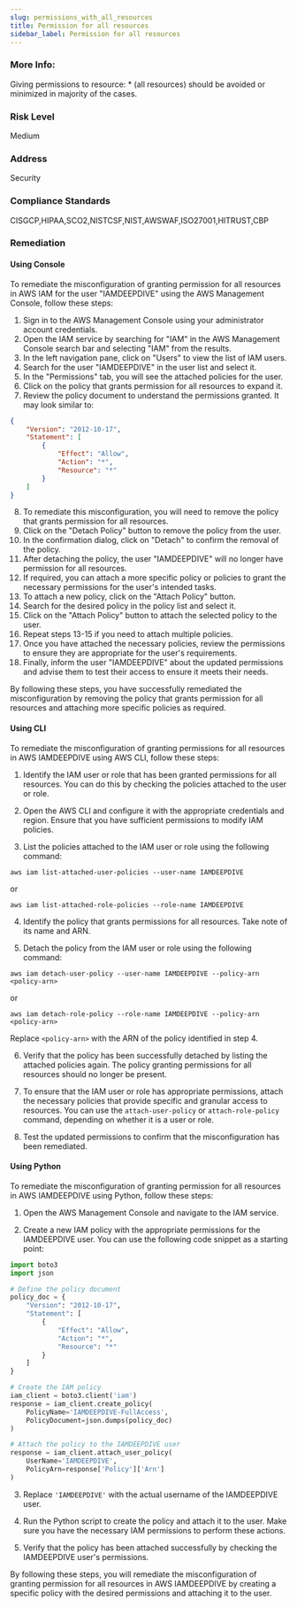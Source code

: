 ```yaml
---
slug: permissions_with_all_resources
title: Permission for all resources
sidebar_label: Permission for all resources
---
```


### More Info:

Giving permissions to resource: * (all resources) should be avoided or minimized in majority of the cases.

### Risk Level

Medium

### Address

Security

### Compliance Standards

CISGCP,HIPAA,SCO2,NISTCSF,NIST,AWSWAF,ISO27001,HITRUST,CBP
### Remediation

#### Using Console

To remediate the misconfiguration of granting permission for all resources in AWS IAM for the user "IAMDEEPDIVE" using the AWS Management Console, follow these steps:

1. Sign in to the AWS Management Console using your administrator account credentials.
2. Open the IAM service by searching for "IAM" in the AWS Management Console search bar and selecting "IAM" from the results.
3. In the left navigation pane, click on "Users" to view the list of IAM users.
4. Search for the user "IAMDEEPDIVE" in the user list and select it.
5. In the "Permissions" tab, you will see the attached policies for the user.
6. Click on the policy that grants permission for all resources to expand it.
7. Review the policy document to understand the permissions granted. It may look similar to:

```json
{
    "Version": "2012-10-17",
    "Statement": [
        {
            "Effect": "Allow",
            "Action": "*",
            "Resource": "*"
        }
    ]
}
```

8. To remediate this misconfiguration, you will need to remove the policy that grants permission for all resources.
9. Click on the "Detach Policy" button to remove the policy from the user.
10. In the confirmation dialog, click on "Detach" to confirm the removal of the policy.
11. After detaching the policy, the user "IAMDEEPDIVE" will no longer have permission for all resources.
12. If required, you can attach a more specific policy or policies to grant the necessary permissions for the user's intended tasks.
13. To attach a new policy, click on the "Attach Policy" button.
14. Search for the desired policy in the policy list and select it.
15. Click on the "Attach Policy" button to attach the selected policy to the user.
16. Repeat steps 13-15 if you need to attach multiple policies.
17. Once you have attached the necessary policies, review the permissions to ensure they are appropriate for the user's requirements.
18. Finally, inform the user "IAMDEEPDIVE" about the updated permissions and advise them to test their access to ensure it meets their needs.

By following these steps, you have successfully remediated the misconfiguration by removing the policy that grants permission for all resources and attaching more specific policies as required.

#### Using CLI

To remediate the misconfiguration of granting permissions for all resources in AWS IAMDEEPDIVE using AWS CLI, follow these steps:

1. Identify the IAM user or role that has been granted permissions for all resources. You can do this by checking the policies attached to the user or role.

2. Open the AWS CLI and configure it with the appropriate credentials and region. Ensure that you have sufficient permissions to modify IAM policies.

3. List the policies attached to the IAM user or role using the following command:
```
aws iam list-attached-user-policies --user-name IAMDEEPDIVE
```
or
```
aws iam list-attached-role-policies --role-name IAMDEEPDIVE
```

4. Identify the policy that grants permissions for all resources. Take note of its name and ARN.

5. Detach the policy from the IAM user or role using the following command:
```
aws iam detach-user-policy --user-name IAMDEEPDIVE --policy-arn <policy-arn>
```
or
```
aws iam detach-role-policy --role-name IAMDEEPDIVE --policy-arn <policy-arn>
```
Replace `<policy-arn>` with the ARN of the policy identified in step 4.

6. Verify that the policy has been successfully detached by listing the attached policies again. The policy granting permissions for all resources should no longer be present.

7. To ensure that the IAM user or role has appropriate permissions, attach the necessary policies that provide specific and granular access to resources. You can use the `attach-user-policy` or `attach-role-policy` command, depending on whether it is a user or role.

8. Test the updated permissions to confirm that the misconfiguration has been remediated.

#### Using Python

To remediate the misconfiguration of granting permission for all resources in AWS IAMDEEPDIVE using Python, follow these steps:

1. Open the AWS Management Console and navigate to the IAM service.

2. Create a new IAM policy with the appropriate permissions for the IAMDEEPDIVE user. You can use the following code snippet as a starting point:

```python
import boto3
import json

# Define the policy document
policy_doc = {
    "Version": "2012-10-17",
    "Statement": [
        {
            "Effect": "Allow",
            "Action": "*",
            "Resource": "*"
        }
    ]
}

# Create the IAM policy
iam_client = boto3.client('iam')
response = iam_client.create_policy(
    PolicyName='IAMDEEPDIVE-FullAccess',
    PolicyDocument=json.dumps(policy_doc)
)

# Attach the policy to the IAMDEEPDIVE user
response = iam_client.attach_user_policy(
    UserName='IAMDEEPDIVE',
    PolicyArn=response['Policy']['Arn']
)
```

3. Replace `'IAMDEEPDIVE'` with the actual username of the IAMDEEPDIVE user.

4. Run the Python script to create the policy and attach it to the user. Make sure you have the necessary IAM permissions to perform these actions.

5. Verify that the policy has been attached successfully by checking the IAMDEEPDIVE user's permissions.

By following these steps, you will remediate the misconfiguration of granting permission for all resources in AWS IAMDEEPDIVE by creating a specific policy with the desired permissions and attaching it to the user.



